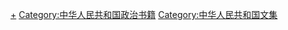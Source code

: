 [[Category:中华人民共和国党和国家领导人著作|+]]
[[Category:中华人民共和国政治书籍|Category:中华人民共和国政治书籍]]
[[Category:中华人民共和国文集|Category:中华人民共和国文集]]